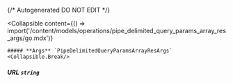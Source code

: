 {/* Autogenerated DO NOT EDIT  */}

<Collapsible
    content={() => import('/content/models/operations/pipe_delimited_query_params_array_res_args/go.mdx')}
>
    ##### **Args** `PipeDelimitedQueryParamsArrayResArgs`
    <Collapsible.Break/>
</Collapsible>

##### **URL** `string`

